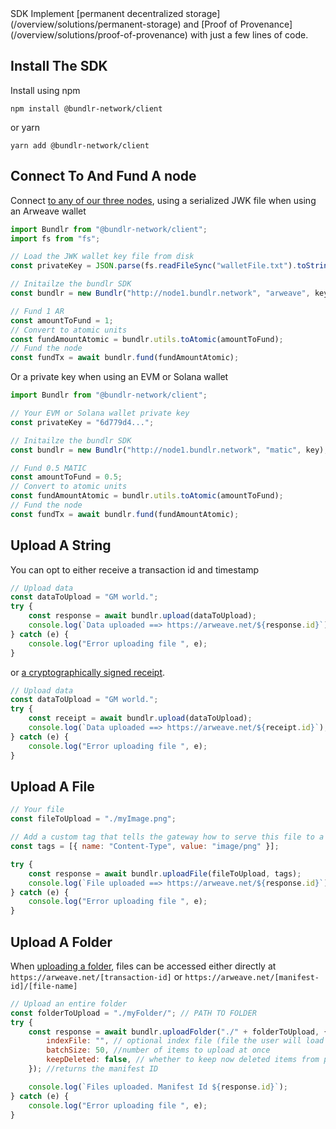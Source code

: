 
<div class="">
	<Heading level={1} className="">
		SDK
	</Heading>
	Implement [permanent decentralized storage](/overview/solutions/permanent-storage) and
	[Proof of Provenance](/overview/solutions/proof-of-provenance) with just a few lines of
	code.
</div>

## Install The SDK

Install using npm

```console
npm install @bundlr-network/client
```

or yarn

```console
yarn add @bundlr-network/client
```

## Connect To And Fund A node

Connect [to any of our three nodes](/developer-docs/sdk/connecting-node), using a serialized JWK file when using an Arweave wallet

```js
import Bundlr from "@bundlr-network/client";
import fs from "fs";

// Load the JWK wallet key file from disk
const privateKey = JSON.parse(fs.readFileSync("walletFile.txt").toString());

// Initailze the bundlr SDK
const bundlr = new Bundlr("http://node1.bundlr.network", "arweave", key);

// Fund 1 AR
const amountToFund = 1;
// Convert to atomic units
const fundAmountAtomic = bundlr.utils.toAtomic(amountToFund);
// Fund the node
const fundTx = await bundlr.fund(fundAmountAtomic);
```

Or a private key when using an EVM or Solana wallet

```js
import Bundlr from "@bundlr-network/client";

// Your EVM or Solana wallet private key
const privateKey = "6d779d4...";

// Initailze the bundlr SDK
const bundlr = new Bundlr("http://node1.bundlr.network", "matic", key);

// Fund 0.5 MATIC
const amountToFund = 0.5;
// Convert to atomic units
const fundAmountAtomic = bundlr.utils.toAtomic(amountToFund);
// Fund the node
const fundTx = await bundlr.fund(fundAmountAtomic);
```

## Upload A String

You can opt to either receive a transaction id and timestamp

```js
// Upload data
const dataToUpload = "GM world.";
try {
	const response = await bundlr.upload(dataToUpload);
	console.log(`Data uploaded ==> https://arweave.net/${response.id}`);
} catch (e) {
	console.log("Error uploading file ", e);
}
```

or [a cryptographically signed receipt](/learn/receipts).

```js
// Upload data
const dataToUpload = "GM world.";
try {
	const receipt = await bundlr.upload(dataToUpload);
	console.log(`Data uploaded ==> https://arweave.net/${receipt.id}`);
} catch (e) {
	console.log("Error uploading file ", e);
}
```

## Upload A File

```js
// Your file
const fileToUpload = "./myImage.png";

// Add a custom tag that tells the gateway how to serve this file to a browser
const tags = [{ name: "Content-Type", value: "image/png" }];

try {
	const response = await bundlr.uploadFile(fileToUpload, tags);
	console.log(`File uploaded ==> https://arweave.net/${response.id}`);
} catch (e) {
	console.log("Error uploading file ", e);
}
```

## Upload A Folder

When [uploading a folder](/sdk/api/uploadFolder), files can be accessed either directly at `https://arweave.net/[transaction-id]` or `https://arweave.net/[manifest-id]/[file-name]`

```js
// Upload an entire folder
const folderToUpload = "./myFolder/"; // PATH TO FOLDER
try {
	const response = await bundlr.uploadFolder("./" + folderToUpload, {
		indexFile: "", // optional index file (file the user will load when accessing the manifest)
		batchSize: 50, //number of items to upload at once
		keepDeleted: false, // whether to keep now deleted items from previous uploads
	}); //returns the manifest ID

	console.log(`Files uploaded. Manifest Id ${response.id}`);
} catch (e) {
	console.log("Error uploading file ", e);
}
```

